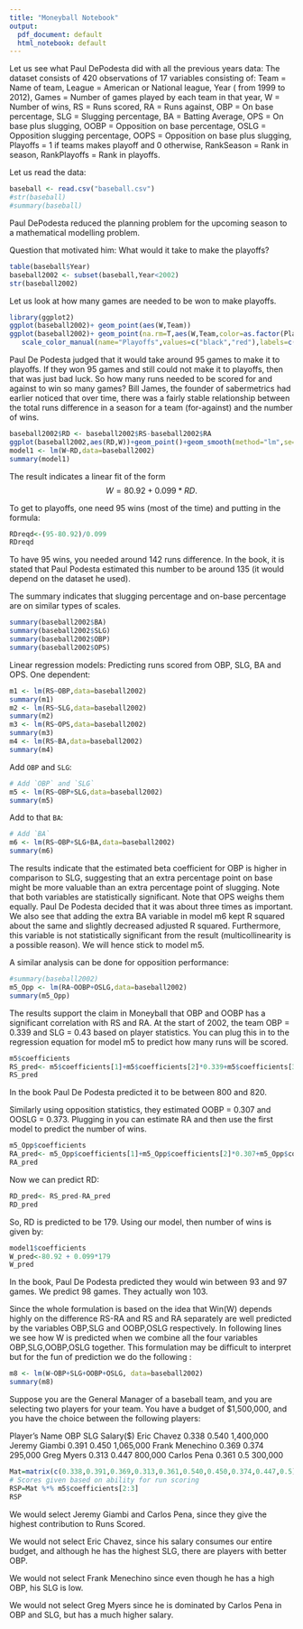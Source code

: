 ```yaml
---
title: "Moneyball Notebook"
output:
  pdf_document: default
  html_notebook: default
---
```

Let us see what Paul DePodesta did with all the previous years data:
The dataset consists of 420 observations of 17 variables consisting of:
Team = Name of team, 
League = American or National league, 
Year ( from 1999 to 2012), 
Games = Number of games played by each team in that year,
W = Number of wins, 
RS = Runs scored, 
RA = Runs against, 
OBP = On base percentage, 
SLG = Slugging percentage, 
BA = Batting Average, 
OPS = On base plus slugging, 
OOBP = Opposition on base percentage, 
OSLG = Opposition slugging percentage, 
OOPS = Opposition on base plus slugging, 
Playoffs = 1 if teams makes playoff and 0 otherwise, 
RankSeason = Rank in season,
RankPlayoffs = Rank in playoffs.

Let us read the data:
```r
baseball <- read.csv("baseball.csv")
#str(baseball)
#summary(baseball)
```

Paul DePodesta reduced the planning problem for the upcoming season to a mathematical modelling problem.

Question that motivated him: What would it take to make the playoffs?

```r
table(baseball$Year)
baseball2002 <- subset(baseball,Year<2002)
str(baseball2002)
```

Let us look at how many games are needed to be won to make playoffs.

```r
library(ggplot2)
ggplot(baseball2002)+ geom_point(aes(W,Team))
ggplot(baseball2002)+ geom_point(na.rm=T,aes(W,Team,color=as.factor(Playoffs))) +
   scale_color_manual(name="Playoffs",values=c("black","red"),labels=c("No","Yes")) +  geom_vline(xintercept=95,color="blue",lwd=1) + geom_vline(xintercept=85,color="lightblue",lwd=1) 
```

Paul De Podesta judged that it would take around 95 games to make it to playoffs. If they won 95 games and still could not make it to playoffs, then that was just bad luck. So how many runs needed to be scored for and against to win so many games? Bill James, the founder of sabermetrics had earlier noticed that over time, there was a fairly stable relationship between the total runs difference in a season for a team (for-against) and the number of wins.

```r
baseball2002$RD <- baseball2002$RS-baseball2002$RA
ggplot(baseball2002,aes(RD,W))+geom_point()+geom_smooth(method="lm",se=F)
model1 <- lm(W~RD,data=baseball2002)
summary(model1)
```

The result indicates a linear fit of the form $$W = 80.92 + 0.099*RD.$$ 

To get to playoffs, one need 95 wins (most of the time) and putting in the formula:
```r
RDreqd<-(95-80.92)/0.099
RDreqd
```

To have 95 wins, you needed around 142 runs difference. In the book, it is stated that Paul Podesta estimated this number to be around 135 (it would depend on the dataset he used).

The summary indicates that slugging percentage and on-base percentage are on similar types of scales.

```r
summary(baseball2002$BA)
summary(baseball2002$SLG)
summary(baseball2002$OBP)
summary(baseball2002$OPS)
```

Linear regression models: Predicting runs scored from OBP, SLG, BA and OPS. One dependent:

```r
m1 <- lm(RS~OBP,data=baseball2002)
summary(m1)
m2 <- lm(RS~SLG,data=baseball2002)
summary(m2)
m3 <- lm(RS~OPS,data=baseball2002)
summary(m3)
m4 <- lm(RS~BA,data=baseball2002)
summary(m4)
```

Add `OBP` and `SLG`:

```r
# Add `OBP` and `SLG`
m5 <- lm(RS~OBP+SLG,data=baseball2002)
summary(m5)
```

Add to that `BA`:

```r
# Add `BA`
m6 <- lm(RS~OBP+SLG+BA,data=baseball2002)
summary(m6)
```

The results indicate that the estimated beta coefficient for OBP is higher in comparison to SLG, suggesting that an extra percentage point on base might be more valuable than an extra percentage point of slugging. Note that both variables are statistically significant. Note that OPS weighs them equally. Paul De Podesta decided that it was about three times as important. We also see that adding the extra BA variable in model m6 kept R squared about the same and slightly decreased adjusted R squared. Furthermore, this variable is not statistically significant from the result (multicollinearity is a possible reason). We will hence stick to model m5.

A similar analysis can be done for opposition performance:

```r
#summary(baseball2002)
m5_Opp <- lm(RA~OOBP+OSLG,data=baseball2002)
summary(m5_Opp)
```

The results support the claim in Moneyball that OBP and OOBP has a significant correlation with RS and RA. At the start of 2002, the team OBP = 0.339 and SLG = 0.43 based on player statistics. You can plug this in to the regression equation for model m5 to predict how many runs will be scored.

```r
m5$coefficients
RS_pred<- m5$coefficients[1]+m5$coefficients[2]*0.339+m5$coefficients[3]*0.43
RS_pred
```

In the book Paul De Podesta predicted it to be between 800 and 820. 

Similarly using opposition statistics, they estimated OOBP = 0.307 and OOSLG = 0.373. Plugging in you can estimate RA and then use the first model to predict the number of wins. 

```r
m5_Opp$coefficients
RA_pred<- m5_Opp$coefficients[1]+m5_Opp$coefficients[2]*0.307+m5_Opp$coefficients[3]*0.373
RA_pred
```

Now we can predict RD:

```r
RD_pred<- RS_pred-RA_pred
RD_pred
```
 
So, RD is predicted to be 179. Using our model, then number of wins is given by:
 
```r
model1$coefficients
W_pred<-80.92 + 0.099*179
W_pred
```

In the book, Paul De Podesta predicted they would win between 93 and 97 games. We predict 98 games. They actually won 103.

Since the whole formulation is based on the idea that Win(W) depends highly on the difference RS-RA and RS and RA separately are well predicted by the variables OBP,SLG and OOBP,OSLG respectively. In following lines we see how W is predicted when we combine all the four variables OBP,SLG,OOBP,OSLG together. This formulation may be difficult to interpret but for the fun of prediction we do the following :

```r
m8 <- lm(W~OBP+SLG+OOBP+OSLG, data=baseball2002)
summary(m8)
```

Suppose you are the General Manager of a baseball team, and you are selecting two players for your team. You have a budget of $1,500,000, and you have the choice between the following players:

Player's Name      OBP    SLG    Salary($)
 Eric Chavez      0.338  0.540   1,400,000
 Jeremy Giambi    0.391  0.450   1,065,000
 Frank Menechino  0.369  0.374     295,000
 Greg Myers       0.313  0.447     800,000
 Carlos Pena      0.361  0.5       300,000

```r
Mat=matrix(c(0.338,0.391,0.369,0.313,0.361,0.540,0.450,0.374,0.447,0.5),nrow=5,2)
# Scores given based on ability for run scoring
RSP=Mat %*% m5$coefficients[2:3]
RSP
```

We would select Jeremy Giambi and Carlos Pena, since they give the highest contribution to Runs Scored.

We would not select Eric Chavez, since his salary consumes our entire budget, and although he has the highest SLG, there are players with better OBP.

We would not select Frank Menechino since even though he has a high OBP, his SLG is low.

We would not select Greg Myers since he is dominated by Carlos Pena in OBP and SLG, but has a much higher salary.
